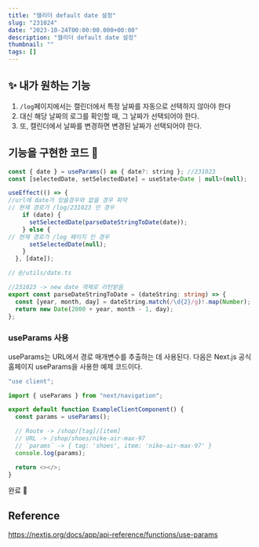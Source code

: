 ```yaml
---
title: "캘리더 default date 설정"
slug: "231024"
date: "2023-10-24T00:00:00.000+00:00"
description: "캘리더 default date 설정"
thumbnail: ""
tags: []
---
```


## ✨ 내가 원하는 기능

1. `/log`페이지에서는 캘린더에서 특정 날짜를 자동으로 선택하지 않아야 한다
2. 대신 해당 날짜의 로그를 확인할 때, 그 날짜가 선택되어야 한다.
3. 또, 캘린더에서 날짜를 변경하면 변경된 날짜가 선택되어야 한다.

## 기능을 구현한 코드 🧐

```javascript
const { date } = useParams() as { date?: string }; //231023
const [selectedDate, setSelectedDate] = useState<Date | null>(null);

useEffect(() => {
//url에 date가 있을경우와 없을 경우 파악
// 현재 경로가 /log/231023 인 경우
    if (date) {
      setSelectedDate(parseDateStringToDate(date));
    } else {
// 현재 경로가 /log 페이지 인 경우
      setSelectedDate(null);
    }
  }, [date]);
```

```typescript
// @/utils/date.ts

//231023 -> new date 객체로 리턴받음
export const parseDateStringToDate = (dateString: string) => {
  const [year, month, day] = dateString.match(/\d{2}/g)!.map(Number);
  return new Date(2000 + year, month - 1, day);
};
```

### useParams 사용

useParams는 URL에서 경로 매개변수를 추출하는 데 사용된다. 다음은 Next.js 공식홈페이지 useParams을 사용한 예제 코드이다.

```javascript
"use client";

import { useParams } from "next/navigation";

export default function ExampleClientComponent() {
  const params = useParams();

  // Route -> /shop/[tag]/[item]
  // URL -> /shop/shoes/nike-air-max-97
  // `params` -> { tag: 'shoes', item: 'nike-air-max-97' }
  console.log(params);

  return <></>;
}
```

완료 🚀

## Reference

https://nextjs.org/docs/app/api-reference/functions/use-params